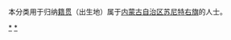 {{Catnav|頁面分類|各種主題的頁面分類|依中国各省来作的分类|各地中国人|内蒙古人|锡林郭勒人}}
{{Catnav|頁面分類|人物|各國人物|中国人|各地中国人|内蒙古人|锡林郭勒人}}

本分类用于归纳[[籍贯|籍贯]]（出生地）属于[[内蒙古自治区|内蒙古自治区]][[苏尼特右旗|苏尼特右旗]]的人士。

[[Category:锡林郭勒人|*]]
[[Category:苏尼特右旗|*]]